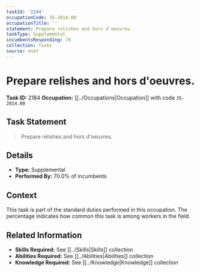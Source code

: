 ```yaml
---
taskId: '2184'
occupationCode: 35-2014.00
occupationTitle: ''
statement: Prepare relishes and hors d'oeuvres.
taskType: Supplemental
incumbentsResponding: 70
collection: Tasks
source: onet
---
```

# Prepare relishes and hors d'oeuvres.

**Task ID:** 2184
**Occupation:** [[../Occupations|Occupation]] with code `35-2014.00`

## Task Statement

> Prepare relishes and hors d'oeuvres.

## Details

- **Type:** Supplemental
- **Performed By:** 70.0% of incumbents

## Context

This task is part of the standard duties performed in this occupation. The percentage indicates how common this task is among workers in the field.

## Related Information

- **Skills Required:** See [[../Skills|Skills]] collection
- **Abilities Required:** See [[../Abilities|Abilities]] collection
- **Knowledge Required:** See [[../Knowledge|Knowledge]] collection
